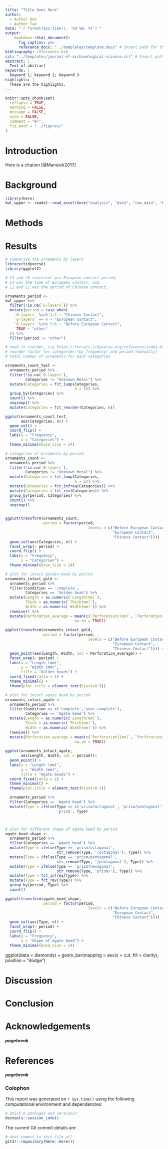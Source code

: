 ```yaml
---
title: "Title Goes Here"
author:
  - Author One
  - Author Two
date: "`r format(Sys.time(), '%d %B, %Y')`"
output: 
    bookdown::html_document2:
      fig_caption: yes
      reference_docx: "../templates/template.docx" # Insert path for the DOCX file
bibliography: references.bib
csl: "../templates/journal-of-archaeological-science.csl" # Insert path for the bib-style
abstract: |
  Text of abstract
keywords: |
  keyword 1; keyword 2; keyword 3
highlights: |
  These are the highlights. 
---
```



<!-- This is the format for text comments that will be ignored during renderings. Do not put R code in these comments because it will not be ignored. -->

```r
knitr::opts_chunk$set(
  collapse = TRUE,
  warning = FALSE,
  message = FALSE,
  echo = FALSE,
  comment = "#>",
  fig.path = "../figures/"
)

```

# Introduction

Here is a citation [@Marwick2017]

# Background

```r
library(here)
kwl_upper <- readxl::read_excel(here("analysis", "data", "raw_data", "Kiwulan_Ornament_Upper.xlsx"))
```

# Methods

# Results

```r
# summarise the ornaments by layers
library(tidyverse)
library(ggplot2)

# L5 and L6 represent pre-European contact period, 
# L4 was the time of European contact, and 
# L2 and L1 was the period of Chinese contact. 

ornaments_period <- 
kwl_upper %>% 
  filter(!is.na(`6-layers`)) %>% 
  mutate(period = case_when(
    `6-layers` %in% 1:2 ~ "Chinese Contact",
    `6-layers` == 4 ~ "European Contact",
    `6-layers` %in% 5:6 ~ "Before European Contact",
     TRUE ~ "other"
  )) %>% 
  filter(period != "other")
```


```r
# need to reorder, try https://forcats.tidyverse.org/reference/index.html
# reorder factor for categories (by frequency) and period (manually)
# total number of ornaments for each categories 

ornaments_count_test <-
  ornaments_period %>% 
  filter(!is.na(`6-layers`),
         Categories != "Unknown Metal") %>% 
  mutate(Categories = fct_lump(Categories, 
                               n = 5)) %>% 
  group_by(Categories) %>%
  count() %>% 
  ungroup() %>% 
  mutate(Categories = fct_reorder(Categories, n))

ggplot(ornaments_count_test,
       aes(Categories, n)) +
  geom_col() +
  coord_flip() +
  labs(y = "Frequency",
       x = "Categories") +
  theme_minimal(base_size = 14)
```


```r
# categories of ornaments by period
ornaments_count <-
  ornaments_period %>% 
  filter(!is.na(`6-layers`),
         Categories != "Unknown Metal") %>% 
  mutate(Categories = fct_lump(Categories, 
                               n = 5)) %>% 
  mutate(Categories = fct_infreq(Categories)) %>% 
  mutate(Categories = fct_rev(Categories)) %>% 
  group_by(period, Categories) %>%
  count() %>% 
  ungroup() 
  

ggplot(transform(ornaments_count,
                 period = factor(period, 
                                     levels = c("Before European Contact", 
                                                "European Contact", 
                                                "Chinese Contact")))) +
  geom_col(aes(Categories, n)) +
  facet_wrap(~ period) +
  coord_flip() +
  labs(y = "Frequency",
       x = "Categories") +
  theme_minimal(base_size = 14)
```

```r
# plot for intact golden bead by period
ornaments_intact_gold <-
  ornaments_period %>% 
  filter(Condition == 'complete',
         Categories == 'Golden bead') %>% 
  mutate(Length = as.numeric(`Length(mm)`),
         Thick = as.numeric(`Thick(mm)`),
         Width = as.numeric(`Width(mm)`)) %>% 
  rowwise() %>% 
  mutate(Perforation_average = mean(c(`Perforation1(mm)`, `Perforation2(mm)`), 
                               na.rm = TRUE))
  
ggplot(transform(ornaments_intact_gold,
                 period = factor(period, 
                                     levels = c("Before European Contact", 
                                                "European Contact", 
                                                "Chinese Contact")))) +
  geom_point(aes(Length, Width, col = Perforation_average)) +
  facet_wrap(~ period) +
  labs(x = "Length (mm)",
       y = "Width (mm)",
       title = "Golden beads") +
  coord_fixed(ratio = 1) +
  theme_minimal() +
  theme(plot.title = element_text(hjust=0.5))

# plot for intact agate bead by period
ornaments_intact_agate <-
  ornaments_period %>% 
  filter(Condition == c('complete','near-complete'),
         Categories == 'Agate bead') %>% 
  mutate(Length = as.numeric(`Length(mm)`),
         Thick = as.numeric(`Thick(mm)`),
         Width = as.numeric(`Width(mm)`)) %>% 
  rowwise() %>% 
  mutate(Perforation_average = mean(c(`Perforation1(mm)`, `Perforation2(mm)`), 
                               na.rm = TRUE))
  
ggplot(ornaments_intact_agate, 
       aes(Length, Width, col = period))+
  geom_point() +
  labs(x = "Length (mm)",
       y = "Width (mm)",
       title = "Agate beads") +
  coord_fixed(ratio = 1) +
  theme_minimal() +
  theme(plot.title = element_text(hjust=0.5))
```

```r


  ornaments_period %>% 
  filter(Categories == 'Agate bead') %>% 
  mutate(Type = ifelse(Type == c('prism/octagonal', 'prism/pentagonal'),
                       'prism', Type)



# plot for different shape of agate bead by period
agate_bead_shape <-
  ornaments_period %>% 
  filter(Categories == 'Agate bead') %>% 
  mutate(Type = ifelse(Type == 'prism/octagonal', 
                       str_remove(Type, '/octagonal'), Type)) %>% 
  mutate(Type = ifelse(Type == 'prism/pentagonal', 
                       str_remove(Type, '/pentagonal'), Type)) %>% 
  mutate(Type = ifelse(Type == 'prism/hexagonal', 
                       str_remove(Type, 'prism/'), Type)) %>% 
  mutate(Type = fct_infreq(Type)) %>% 
  mutate(Type = fct_rev(Type)) %>% 
  group_by(period, Type) %>% 
  count()

ggplot(transform(agate_bead_shape,
                 period = factor(period, 
                                     levels = c("Before European Contact", 
                                                "European Contact", 
                                                "Chinese Contact")))) +
  geom_col(aes(Type, n)) +
  facet_wrap(~ period) +
  coord_flip() +
  labs(y = "Frequency",
       x = "Shape of Agate bead") +
  theme_minimal(base_size = 14)
```

ggplot(data = diamonds) + 
  geom_bar(mapping = aes(x = cut, fill = clarity), position = "dodge")

# Discussion

# Conclusion

# Acknowledgements

<!-- The following line inserts a page break when the output is MS Word. For page breaks in PDF, use \newpage on its own line.  -->
##### pagebreak

# References 
<!-- The following line ensures the references appear here for the MS Word or HTML output files, rather than right at the end of the document (this will not work for PDF files):  -->
<div id="refs"></div>

##### pagebreak

### Colophon

This report was generated on `r Sys.time()` using the following computational environment and dependencies: 

```r
# which R packages and versions?
devtools::session_info()
```

The current Git commit details are:

```r
# what commit is this file at? 
git2r::repository(here::here())
```
